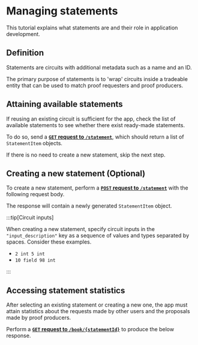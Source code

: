 
# Managing statements

This tutorial explains what statements are and their role in application development.

## Definition

Statements are circuits with additional metadata such as a name and an ID.

The primary purpose of statements is to 'wrap' circuits inside a tradeable entity that can be used to match proof requesters and proof producers.

## Attaining available statements

If reusing an existing circuit is sufficient for the app, check the list of available statements to see whether there exist ready-made statements.

To do so, send a [**`GET` request to `/statement`**](../../api-reference#operation/GetByFilter), which should return a list of `StatementItem` objects.

<ApiSchema pointer="#/components/schemas/StatementItem"/>

If there is no need to create a new statement, skip the next step.

## Creating a new statement (Optional)

To create a new statement, perform a [**`POST` request to `/statement`**](../../api-reference#operation/CreateStatement) with the following request body.

<ApiSchema pointer="#/components/schemas/CreateStatementRequest"/>

The response will contain a newly generated `StatementItem` object.

:::tip[Circuit inputs]

When creating a new statement, specify circuit inputs in the `"input_description"` key as a sequence of values and types separated by spaces. Consider these examples.

- `2 int 5 int`
- `10 field 98 int`

:::

## Accessing statement statistics

After selecting an existing statement or creating a new one, the app must attain statistics about the requests made by other users and the proposals made by proof producers.

Perform a [**`GET` request to `/book/{statementId}`**](../../api-reference#operation/StatementBook) to produce the below response.

<ApiSchema pointer="#/components/schemas/StatementBook"/>




